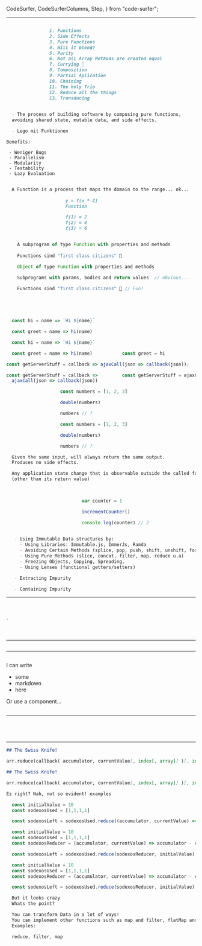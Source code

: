   CodeSurfer,
  CodeSurferColumns,
  Step,
} from "code-surfer";


---

<CodeSurfer>

```js file=./codesnipets/sayHiToFob.js
```

```markdown
                1. Functions
                2. Side Effects
                3. Pure Functions
                4. Will it blend?
                5. Purity
                6. Not all Array Methods are created equal
                7. Currying 🍛
                8. Composition
                9. Partial Aplication
                10. Chaining
                11. The holy Trio
                12. Reduce all the things
                13. Transducing
```

```markdown title='Functional Programming'
  
  - The process of building software by composing pure functions, 
  avoiding shared state, mutable data, and side effects.

  - Lego mit Funktionen
```

```
Benefits:

 - Weniger Bugs 
 - Parallelism
 - Modularity
 - Testability
 - Lazy Evaluation

```

```md title='Was ist eine Funktion?' subtitle='Deftones - Back to School.mp3:'

  A Function is a process that maps the domain to the range... ok...
  
                      y = f(x * 2)
                      Function         

                      f(1) = 2           
                      f(2) = 4           
                      f(3) = 6
```

```js title='Functions in JS'

    A subprogram of type Function with properties and methods
    
    Functions sind "first class citizens" 🧐
```

```js title='Function in JS'
    Object of type Function with properties and methods

    Subprograms with params, bodies and return values  // obvious...
    
    Functions sind "first class citizens" 🧐 // Fun!
```

```js 1 file=./codesnipets/firstClassFunctions.js title='First Class Citizens?' subtitle='Assigned to Variables'
```

```js 3 file=./codesnipets/firstClassFunctions.js title='First Class Functions' subtitle='Used as arguments'
```

```js 5 file=./codesnipets/firstClassFunctions.js title='First Class Functions' subtitle='Stored in arrays'
```

```js 7 file=./codesnipets/firstClassFunctions.js title='First Class Functions' subtitle='Stored in objects'
```

```js title='Functions sind callable'   
  const hi = name => `Hi ${name}`

  const greet = name => hi(name)
```

```js title='Functions sind callable' subtitle="Same Thing"  
  const hi = name => `Hi ${name}`

  const greet = name => hi(name)           const greet = hi
```

```js title='Benefits of being Callable?'
const getServerStuff = callback => ajaxCall(json => callback(json));
```

```js title='Benefits of being Callable?' subtitle="Same Thing" 
const getServerStuff = callback =>         const getServerStuff = ajaxCall
  ajaxCall(json => callback(json))       
```

```js 5 title='What should numbers be?'
                    const numbers = [1, 2, 3]

                    double(numbers)

                    numbers // ?
```

```js 3 title='What should numbers be?' subtitle="Is double a function?"
                    const numbers = [1, 2, 3]

                    double(numbers)

                    numbers // ?
```

```markdown title='Pure Function'
  Given the same input, will always return the same output.
  Produces no side effects.
```
 
```markdown title='Side Effects'
  Any application state change that is observable outside the called function
  (other than its return value)
```

```js 9 title='The case for purity' subtitle="Was erwarten wir?" file=./codesnipets/caseForPurity2.js
```

```js 4 title='Impurity giveaway' subtitle='Funktionen deren return Value nicht benutzt wird'
  
                            var counter = 1

                            incrementCounter()

                            console.log(counter) // 2  
```

```md title='Dealing with Impurity ✞'
  
   - Using Immutable Data structures by:
     - Using Libraries: Immutable.js, ImmerJs, Ramda
     - Avoiding Certain Methods (splice, pop, push, shift, unshift, foreach, u.a) 
     - Using Pure Methods (slice, concat, filter, map, reduce u.a)
     - Freezing Objects, Copying, Spreading, 
     - Using Lenses (functional getters/setters)

   - Extracting Impurity

   - Containing Impurity
```

</CodeSurfer>

---

<CodeSurferColumns>

<Step title="Extract Impurity">

```js file=./codesnipets/daysThisMonthImpure.js
```

```js file=./codesnipets/daysThisMonthPure.js
```

</Step>

<Step title="Extract Impurity">

```js file=./codesnipets/addCommentImpure.js
```

```js
`
```

</Step>

<Step title="Extract Impurity">

```js file=./codesnipets/addCommentImpure.js
```

```js file=./codesnipets/addCommentPure.js
```

</Step>


</CodeSurferColumns>

---

<CodeSurferColumns sizes={[1,3,1]}>

<Step>

```js 3 file=./codesnipets/firstClassFunctions.js title='First Class Citizens' subtitle='Can be arguments to other functions'
```

</Step>

</CodeSurferColumns>

---

<CodeSurferColumns sizes={[1,3,1]}>

<Step>

```js title="Class"
```

<div>

I can write

- some
- markdown
- here

Or use a component...

</div>

```js title="Function"
```

</Step>

</CodeSurferColumns>

---

<CodeSurferColumns>

<Step title="Currying 🍛">

``` js 3 file=./codesnipets/curryESNext.js
```

```js 3 file=./codesnipets/curryES15.js
```

</Step>

<Step title="Currying 🍛">

``` js 4 file=./codesnipets/curryESNext.js
```

```js 4 file=./codesnipets/curryES15.js
```

</Step>


</CodeSurferColumns>  

---

<CodeSurferColumns> 


<Step title="Reduce"> 

```md
## The Swiss Knife!

arr.reduce(callback( accumulator, currentValue[, index[, array]] )[, initialValue])

```

</Step>

<Step title="Reduce"> 

```md
## The Swiss Knife!

arr.reduce(callback( accumulator, currentValue[, index[, array]] )[, initialValue])

Ez right? Nah, not so evident! examples

```

</Step>

<Step title="Reduce" subtitle="The Swiss Knife"> 

``` js 
  const initialValue = 10
  const sodexosUsed = [1,1,1,1]

  const sodexosLeft = sodexosUsed.reduce((accumulator, currentValue) => accumulator - currentValue, initialValue)
```

</Step>

<Step title="Reduce" subtitle="Extracted to a reducer"> 

``` js 
  const initialValue = 10
  const sodexosUsed = [1,1,1,1]
  const sodexosReducer = (accumulator, currentValue) => accumulator - currentValue

  const sodexosLeft = sodexosUsed.reduce(sodexosReducer, initialValue)

```

</Step>


<Step title="Reduce" subtitle="Extracted to a reducer"> 

``` js 
  const initialValue = 10
  const sodexosUsed = [1,1,1,1]
  const sodexosReducer = (accumulator, currentValue) => accumulator - currentValue

  const sodexosLeft = sodexosUsed.reduce(sodexosReducer, initialValue)

```

</Step>

<Step title="Reduce"> 

``` md
  But it looks crazy
  Whats the point?
```

</Step>

<Step title="Reduce"> 

``` md
  You can transform Data in a lot of ways!
  You can implement other functions such as map and filter, flatMap and others!
  Examples:
```

</Step>

<Step title="The Holy Trio"> 

``` js 
  reduce, filter, map
```

</Step>

</CodeSurferColumns>
